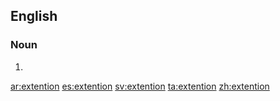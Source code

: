 ==English==

===Noun===
{{head|en}}

# {{misspelling of|extension|lang=en}}

[[ar:extention]]
[[es:extention]]
[[sv:extention]]
[[ta:extention]]
[[zh:extention]]